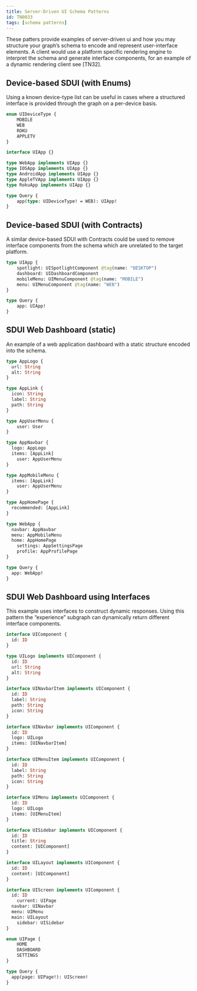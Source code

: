 ```yaml
---
title: Server-Driven UI Schema Patterns
id: TN0033
tags: [schema patterns]
---
```



These patters provide examples of server-driven ui and how you may structure your graph’s schema to encode and represent user-interface elements. A client would use a platform specific rendering engine to interpret the schema and generate interface components, for an example of a dynamic rendering client see [TN32].

## Device-based SDUI (with Enums)

Using a known device-type list can be useful in cases where a structured interface is provided through the graph on a per-device basis.

```graphql
enum UIDeviceType {
	MOBILE
	WEB
	ROKU
	APPLETV
}

interface UIApp {}

type WebApp implements UIApp {}
type IOSApp implements UIApp {}
type AndroidApp implements UIApp {}
type AppleTVApp implements UIApp {}
type RokuApp implements UIApp {}

type Query {
	app(type: UIDeviceType! = WEB): UIApp!
}
```

## Device-based SDUI (with Contracts)

A similar device-based SDUI with Contracts could be used to remove interface components from the schema which are unrelated to the target platform.

```graphql
type UIApp {
	spotlight: UISpotlightComponent @tag(name: "DESKTOP")
	dashboard: UIDashboardComponent
	mobileMenu: UIMenuComponent @tag(name: "MOBILE")
	menu: UIMenuComponent @tag(name: "WEB")
}

type Query {
	app: UIApp!
}
```

## SDUI Web Dashboard (static)

An example of a web application dashboard with a static structure encoded into the schema.

```graphql
type AppLogo {
  url: String
  alt: String
}

type AppLink {
  icon: String
  label: String
  path: String
}

type AppUserMenu {
	user: User
}

type AppNavbar {
  logo: AppLogo
  items: [AppLink]
	user: AppUserMenu
}

type AppMobileMenu {
  items: [AppLink]
	user: AppUserMenu
}

type AppHomePage {
  recommended: [AppLink]
}

type WebApp {
  navbar: AppNavbar
  menu: AppMobileMenu
  home: AppHomePage
	settings: AppSettingsPage
	profile: AppProfilePage
}

type Query {
  app: WebApp!
}
```

## SDUI Web Dashboard using Interfaces

This example uses interfaces to construct dynamic responses. Using this pattern the “experience” subgraph can dynamically return different interface components.

```graphql
interface UIComponent {
  id: ID
}

type UILogo implements UIComponent {
  id: ID
  url: String
  alt: String
}

interface UINavbarItem implements UIComponent {
  id: ID
  label: String
  path: String
  icon: String
}

interface UINavbar implements UIComponent {
  id: ID
  logo: UILogo
  items: [UINavbarItem]
}

interface UIMenuItem implements UIComponent {
  id: ID
  label: String
  path: String
  icon: String
}

interface UIMenu implements UIComponent {
  id: ID
  logo: UILogo
  items: [UIMenuItem]
}

interface UISidebar implements UIComponent {
  id: ID
  title: String
  content: [UIComponent]
}

interface UILayout implements UIComponent {
  id: ID
  content: [UIComponent]
}

interface UIScreen implements UIComponent {
  id: ID
	current: UIPage
  navbar: UINavbar
  menu: UIMenu
  main: UILayout
	sidebar: UISidebar
}

enum UIPage {
	HOME
	DASHBOARD
	SETTINGS
}

type Query {
  app(page: UIPage!): UIScreen!
}
```